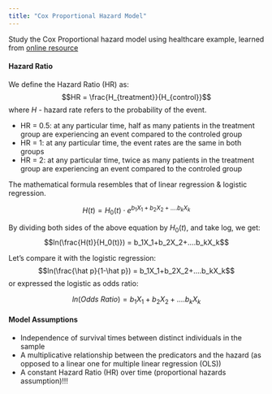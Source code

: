 ```yaml
---
title: "Cox Proportional Hazard Model"
---
```

Study the Cox Proportional hazard model using healthcare example, learned from  [online resource](https://www.youtube.com/watch?v=3gXTkL2uVGU)


#### Hazard Ratio
We define the Hazard Ratio (HR) as:
$$HR = \frac{H_{treatment}}{H_{control}}$$
where $H$ - hazard rate refers to the probability of the event.


* HR = 0.5: at any particular time, half as many patients in the treatment group are experiencing an event compared to the controled group
* HR = 1: at any particular time, the event rates are the same in both groups
* HR = 2: at any particular time, twice as many patients in the treatment group are experiencing an event compared to the controled group


The mathematical formula resembles that of linear regression & logistic regression.

$$H(t) = H_0(t) \cdot e^{b_1X_1+b_2X_2+....b_kX_k}$$

By dividing both sides of the above equation by $H_0(t)$, and take log, we get:
$$ln(\frac{H(t)}{H_0(t)}) = b_1X_1+b_2X_2+....b_kX_k$$

Let's compare it with the logistic regression:
$$ln(\frac{\hat p}{1-\hat p}) = b_1X_1+b_2X_2+....b_kX_k$$
or expressed the logistic as odds ratio:

$$ln(Odds \ Ratio) = b_1X_1+b_2X_2+....b_kX_k$$

#### Model Assumptions

* Independence of survival times between distinct individuals in the sample
* A multiplicative relationship between the predicators and the hazard (as opposed to a linear one for multiple linear regression (OLS))
* A constant Hazard Ratio (HR) over time (proportional hazards assumption)!!!

